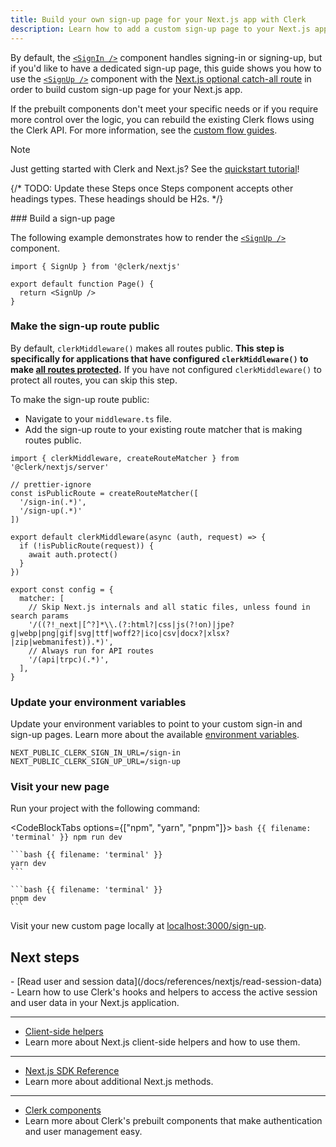 ```yaml
---
title: Build your own sign-up page for your Next.js app with Clerk
description: Learn how to add a custom sign-up page to your Next.js app with Clerk's prebuilt components.
---
```


By default, the [`<SignIn />`](/docs/references/nextjs/custom-sign-in-or-up-page) component handles signing-in or signing-up, but if you'd like to have a dedicated sign-up page, this guide shows you how to use the [`<SignUp />`](/docs/components/authentication/sign-up) component with the [Next.js optional catch-all route](https://nextjs.org/docs/pages/building-your-application/routing/dynamic-routes#catch-all-segments) in order to build custom sign-up page for your Next.js app.

If the prebuilt components don't meet your specific needs or if you require more control over the logic, you can rebuild the existing Clerk flows using the Clerk API. For more information, see the [custom flow guides](/docs/custom-flows/overview).

> [!NOTE]
> Just getting started with Clerk and Next.js? See the [quickstart tutorial](/docs/quickstarts/nextjs)!

{/* TODO: Update these Steps once Steps component accepts other headings types. These headings should be H2s. */}

<Steps>
  ### Build a sign-up page

  The following example demonstrates how to render the [`<SignUp />`](/docs/components/authentication/sign-up) component.

  ```tsx {{ filename: 'app/sign-up/[[...sign-up]]/page.tsx' }}
  import { SignUp } from '@clerk/nextjs'

  export default function Page() {
    return <SignUp />
  }
  ```

  ### Make the sign-up route public

  By default, `clerkMiddleware()` makes all routes public. **This step is specifically for applications that have configured `clerkMiddleware()` to make [all routes protected](/docs/references/nextjs/clerk-middleware#protect-all-routes).** If you have not configured `clerkMiddleware()` to protect all routes, you can skip this step.

  To make the sign-up route public:

  - Navigate to your `middleware.ts` file.
  - Add the sign-up route to your existing route matcher that is making routes public.

  ```tsx {{ filename: 'middleware.ts', ins: [5] }}
  import { clerkMiddleware, createRouteMatcher } from '@clerk/nextjs/server'

  // prettier-ignore
  const isPublicRoute = createRouteMatcher([
    '/sign-in(.*)',
    '/sign-up(.*)'
  ])

  export default clerkMiddleware(async (auth, request) => {
    if (!isPublicRoute(request)) {
      await auth.protect()
    }
  })

  export const config = {
    matcher: [
      // Skip Next.js internals and all static files, unless found in search params
      '/((?!_next|[^?]*\\.(?:html?|css|js(?!on)|jpe?g|webp|png|gif|svg|ttf|woff2?|ico|csv|docx?|xlsx?|zip|webmanifest)).*)',
      // Always run for API routes
      '/(api|trpc)(.*)',
    ],
  }
  ```

  ### Update your environment variables

  Update your environment variables to point to your custom sign-in and sign-up pages. Learn more about the available [environment variables](/docs/deployments/clerk-environment-variables).

  ```env {{ filename: '.env.local', ins: [2] }}
  NEXT_PUBLIC_CLERK_SIGN_IN_URL=/sign-in
  NEXT_PUBLIC_CLERK_SIGN_UP_URL=/sign-up
  ```

  ### Visit your new page

  Run your project with the following command:

  <CodeBlockTabs options={["npm", "yarn", "pnpm"]}>
    ```bash {{ filename: 'terminal' }}
    npm run dev
    ```

    ```bash {{ filename: 'terminal' }}
    yarn dev
    ```

    ```bash {{ filename: 'terminal' }}
    pnpm dev
    ```
  </CodeBlockTabs>

  Visit your new custom page locally at [localhost:3000/sign-up](http://localhost:3000/sign-up).
</Steps>

## Next steps

<Cards>
  - [Read user and session data](/docs/references/nextjs/read-session-data)
  - Learn how to use Clerk's hooks and helpers to access the active session and user data in your Next.js application.

  ---

  - [Client-side helpers](/docs/references/nextjs/overview#client-side-helpers)
  - Learn more about Next.js client-side helpers and how to use them.

  ---

  - [Next.js SDK Reference](/docs/references/nextjs/overview)
  - Learn more about additional Next.js methods.

  ---

  - [Clerk components](/docs/components/overview)
  - Learn more about Clerk's prebuilt components that make authentication and user management easy.
</Cards>
